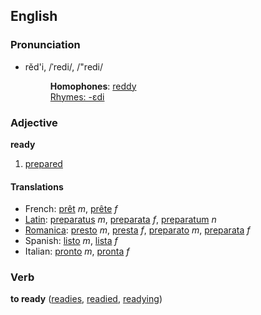 ==English==
===Pronunciation===
*rĕd'i, /ˈredi/, /"redi/
*:'''Homophones''': [[reddy]]
*:[[Rhymes:English:-ɛdi|Rhymes: -ɛdi]]

===Adjective===
'''ready'''

# [[prepared]]

====Translations====
*French: [[prêt]] ''m'', [[prête]] ''f''
*[[Latin]]: [[preparatus]] ''m'', [[preparata]] ''f'', [[preparatum]] ''n''
*[[Romanica]]: [[presto]] ''m'', [[presta]] ''f'', [[preparato]] ''m'', [[preparata]] ''f''
*Spanish: [[listo]] ''m'', [[lista]] ''f''
*Italian: [[pronto]] ''m'', [[pronta]] ''f''

===Verb===
'''to ready''' ([[readies]], [[readied]], [[readying]])